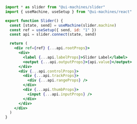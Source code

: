 ```jsx
import * as slider from "@ui-machines/slider"
import { useMachine, useSetup } from "@ui-machines/react"

export function Slider() {
  const [state, send] = useMachine(slider.machine)
  const ref = useSetup({ send, id: "1" })
  const api = slider.connect(state, send)

  return (
    <div ref={ref} {...api.rootProps}>
      <div>
        <label {...api.labelProps}>Slider Label</label>
        <output {...api.outputProps}>{api.value}</output>
      </div>
      <div {...api.controlProps}>
        <div {...api.trackProps}>
          <div {...api.rangeProps} />
        </div>
        <div {...api.thumbProps}>
          <input {...api.inputProps} />
        </div>
      </div>
    </div>
  )
}
```
